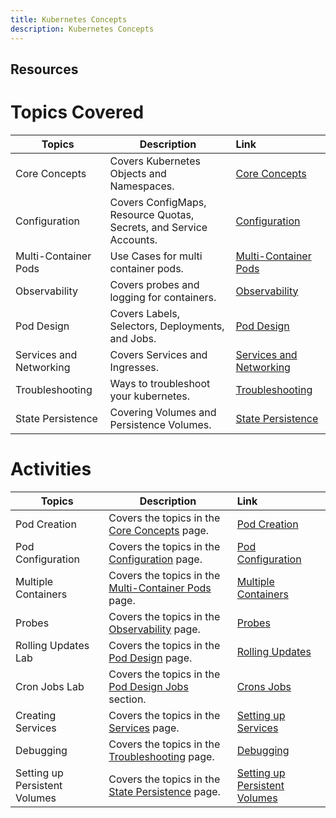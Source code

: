 ```yaml
---
title: Kubernetes Concepts
description: Kubernetes Concepts
---
```


## Resources

<CardGroup>
<MiniCard title="Kubernetes Basics" href="/slides/03-Kubernetes-Basics.pdf">
</MiniCard>
<MiniCard title="OpenShift Overview" href="/slides/OpenShift-Overview.pdf">
</MiniCard>
</CardGroup>

# Topics Covered

| Topics                            | Description         | Link        |
| --------------------------------| ------------------  |:----------- |
| Core Concepts | Covers Kubernetes Objects and Namespaces. | [Core Concepts](./core-concepts/) |
| Configuration | Covers ConfigMaps, Resource Quotas, Secrets, and Service Accounts. | [Configuration](./configuration/) |
| Multi-Container Pods | Use Cases for multi container pods. | [Multi-Container Pods](./multi-container-pods/) |
| Observability | Covers probes and logging for containers. | [Observability](./observability/) |
| Pod Design | Covers Labels, Selectors, Deployments, and Jobs.| [Pod Design](./pod-design/) |
| Services and Networking | Covers Services and Ingresses.  | [Services and Networking](./services-networking/) |
| Troubleshooting| Ways to troubleshoot your kubernetes. | [Troubleshooting](./troubleshooting/) |
| State Persistence| Covering Volumes and Persistence Volumes. | [State Persistence](./state-persistence/) |

# Activities

| Topics                            | Description         | Link        |
| --------------------------------| ------------------  |:----------- |
| Pod Creation | Covers the topics in the [Core Concepts](./core-concepts/) page. | [Pod Creation](./activities/labs/lab1) |
| Pod Configuration | Covers the topics in the [Configuration](./configuration/) page. | [Pod Configuration](./activities/labs/lab2) |
| Multiple Containers | Covers the topics in the [Multi-Container Pods](./multi-container-pods/) page.| [Multiple Containers](./activities/labs/lab3) |
| Probes | Covers the topics in the [Observability](./observability/) page. | [Probes](./activities/labs/lab4) |
| Rolling Updates Lab | Covers the topics in the [Pod Design](./pod-design/) page.  | [Rolling Updates](./activities/labs/lab6) |
| Cron Jobs Lab | Covers the topics in the [Pod Design Jobs](./pod-design#jobs-and-cronjobs) section. | [Crons Jobs](./activities/labs/lab7) |
| Creating Services | Covers the topics in the [Services](./services-networking/) page. | [Setting up Services](./activities/labs/lab8) |
| Debugging | Covers the topics in the [ Troubleshooting](./troubleshooting/) page.  | [Debugging](./activities/labs/lab5) |
| Setting up Persistent Volumes | Covers the topics in the [State Persistence](./state-persistence/) page. | [Setting up Persistent Volumes](./activities/labs/lab10) |

